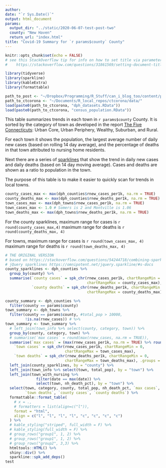 ```yaml
---
author: 
date: "`r Sys.Date()`"
output: html_document
params: 
  output_dir: "../static/2020-06-07-test-post-two"
  county: "New Haven"
  return_url: "index.html"
title: "Covid-19 Summary for `r params$county` County"
---
```


```r
knitr::opts_chunk$set(echo = FALSE)
# see this StackOverflow tip for info on how to set title via parameter:
#    https://stackoverflow.com/questions/31861569/setting-document-title-in-rmarkdown-from-parameters
```
```r
library(tidyverse)
library(sparkline)
library(kableExtra)
library(formattable)
```
```r
path_to_post <- "~/Dropbox/Programming/R_Stuff/can_i_blog_too/content/post/2020-03-29-covid19-cases-in-connecticut/"
path_to_ctcorona <- "~/Documents/R_local_repos/ctcorona/data/"
load(paste0(path_to_ctcorona, "dph_datasets.RData"))
load(paste0(path_to_ctcorona, "census_population.RData"))
```

This table summarizes trends in each town in `r params$county` County. 
It is sorted by the category of town as
developed in the report [The Five Connecticuts](https://ctdatahaven.org/sites/ctdatahaven/files/UConnCPR%20Changing%20Demographics-5%20CTs%202004.pdf):
Urban Core, Urban Periphery, Wealthy, Suburban, and Rural.

For each town it shows the population, the largest average number of daily new cases
(based on rolling 14 day average), and the percentage of deaths in that town
attributed to nursing home residents. 

Next there are a series of [sparklines](https://en.wikipedia.org/wiki/Sparkline)
that show the trend in daily new cases and daily deaths (based on 
14 day moving average). Cases and deaths are shown as a ratio to population
in the town.

The purpose of this table is to make it easier to quickly scan
for trends in local towns.

```r
county_cases_max <- max(dph_counties$rnew_cases_per1k, na.rm = TRUE)
county_deaths_max <- max(dph_counties$rnew_deaths_per1k, na.rm = TRUE)
town_cases_max <- max(dph_towns$rnew_cases_per1k, na.rm = TRUE)
town_cases_max <- 1.0 # Somers is 2 and Montville is 1.06
town_deaths_max <- max(dph_towns$rnew_deaths_per1k, na.rm = TRUE)

```

For the county sparklines, maximum range for cases is `r round(county_cases_max,4)`
maximum range for deaths is `r round(county_deaths_max, 4)`

For towns, maximum range for cases is `r round(town_cases_max, 4)`
maximum range for deaths is `r round(town_deaths_max, 4)`


```r
# THE ORIGINAL VERSION
# based on https://stackoverflow.com/questions/54244718/combining-sparkline-in-kableextra-table
# jQuery sparklines https://omnipotent.net/jquery.sparkline/#s-docs
county_sparklines <- dph_counties %>% 
  group_by(county) %>% 
  summarise(`county cases` = spk_chr(rnew_cases_per1k, chartRangeMin = 0,
                                     chartRangeMax = county_cases_max),
            `county deaths` = spk_chr(rnew_deaths_per1k, chartRangeMin = 0,
                                     chartRangeMax = county_deaths_max), .groups = "drop")

county_summary <- dph_counties %>% 
  filter(county == params$county)
town_summary <- dph_towns %>%
  filter(county == params$county, #total_pop > 10000,
         !is.na(rnew_cases)) # %>%
town_summary <- town_summary %>% 
  # left_join(town_info %>% select(county, category, town)) %>% 
  group_by(county, category, town) %>% 
  # summarise(`max cases` = round(max(rnew_cases, na.rm = TRUE)),
  summarise(`max cases` = (max(rnew_cases_per1k, na.rm = TRUE) %>% round(4)),
    `town cases` = spk_chr(rnew_cases_per1k, chartRangeMin = 0, 
                           chartRangeMax = town_cases_max),
    `town deaths` = spk_chr(rnew_deaths_per1k, chartRangeMin = 0, 
                           chartRangeMax = town_deaths_max), .groups = "drop") %>% 
  left_join(county_sparklines, by = "county") %>% 
  left_join(town_info %>% select(town, total_pop), by = "town") %>% 
  left_join(town_with_nursing %>% 
              filter(date == max(date)) %>% 
              select(town, nh_death_pct), by = "town") %>% 
  select(town, category, county, total_pop, nh_death_pct, `max cases`, `town cases`,
         `town deaths`, `county cases`, `county deaths`) %>% 
  formattable::format_table(
    # x = .,
    # formatters = list(align=c("l")),
    format = "html",
    align = c("l", "l", "l", "l", "c", "c", "c", "c")
  ) %>%
  # kable_styling("striped", full_width = F) %>%
  # kable_styling(full_width = F) %>%
  # group_rows("group1", 1, 2) %>%
  # group_rows("group1", 1, 2) %>%
  # group_rows("group2", 3,3) %>%
  htmltools::HTML() %>%
  shiny::div() %>%
  sparkline::spk_add_deps()
test
```



